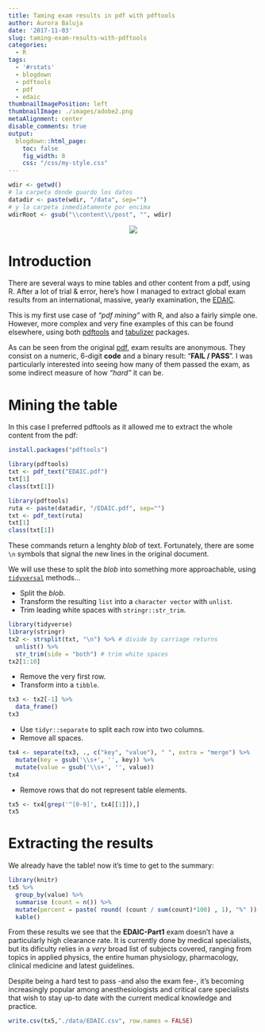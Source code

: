 ```yaml
---
title: Taming exam results in pdf with pdftools
author: Aurora Baluja
date: '2017-11-03'
slug: taming-exam-results-with-pdftools
categories:
  - R
tags:
  - '#rstats'
  - blogdown
  - pdftools
  - pdf
  - edaic
thumbnailImagePosition: left
thumbnailImage: ./images/adobe2.png
metaAlignment: center
disable_comments: true
output:
  blogdown::html_page:
    toc: false
    fig_width: 8
    css: "/css/my-style.css"
---
```


```r
wdir <- getwd() 
# la carpeta donde guardo los datos
datadir <- paste(wdir, "/data", sep="")
# y la carpeta inmediatamente por encima
wdirRoot <- gsub("\\content\\/post", "", wdir) 
```

<center>
![](/images/edaic.png)
</center> 

# Introduction &nbsp; <span class="fa fa-cogs"></span> 

There are several ways to mine tables and other content from a pdf, using R. After a lot of trial & error, here's how I managed to extract global exam results from an international, massive, yearly examination, the [EDAIC](https://www.esahq.org/education/edaic/exam-types/part-i-examination).  

This is my first use case of *"pdf mining"* with R, and also a fairly simple one.  However, more complex and very fine examples of this can be found elsewhere, using both [<span class="texttt">pdftools</span>](https://ropensci.org/blog/2016/03/01/pdftools-and-jeroen/) and [<span class="texttt">tabulizer</span>](https://github.com/ropensci/tabulizer) packages. 

As can be seen from the original [pdf](../../../content/post/data/EDAIC.pdf), exam results are anonymous. They consist on a numeric, 6-digit **code** and a binary result: "**FAIL / PASS**". I was particularly interested into seeing how many of them passed the exam, as some indirect measure of how *"hard"* it can be.   

# Mining the table &nbsp; <span class="fa fa-wrench"></span>

In this case I preferred <span class="texttt">pdftools</span> as it allowed me to extract the whole content from the pdf:  

```r
install.packages("pdftools")
```

```r
library(pdftools) 
txt <- pdf_text("EDAIC.pdf") 
txt[1] 
class(txt[1]) 
```

```r
library(pdftools)
ruta <- paste(datadir, "/EDAIC.pdf", sep="")
txt <- pdf_text(ruta)
txt[1] 
class(txt[1]) 
```

These commands return a lenghty *blob* of text. Fortunately, there are some `\n` symbols that signal the new lines in the original document.  

We will use these to split the *blob* into something more approachable, using [`tidyversal`](https://www.tidyverse.org/) methods...  

- Split the *blob*.  
- Transform the resulting `list` into a `character vector` with `unlist`.  
- Trim leading white spaces with `stringr::str_trim`.  

```r
library(tidyverse) 
library(stringr) 
tx2 <- strsplit(txt, "\n") %>% # divide by carriage returns
  unlist() %>% 
  str_trim(side = "both") # trim white spaces
tx2[1:10]
```

- Remove the very first row.  
- Transform into a `tibble`.  

```r
tx3 <- tx2[-1] %>% 
  data_frame() 
tx3
```

- Use `tidyr::separate` to split each row into two columns.  
- Remove all spaces.  

```r
tx4 <- separate(tx3, ., c("key", "value"), " ", extra = "merge") %>%  
  mutate(key = gsub('\\s+', '', key)) %>%
  mutate(value = gsub('\\s+', '', value)) 
tx4
```

- Remove rows that do not represent table elements.  

```r
tx5 <- tx4[grep('^[0-9]', tx4[[1]]),] 
tx5
```

# Extracting the results &nbsp; <span class="fa fa-star-o"></span>

We already have the table! now it's time to get to the summary: &nbsp; <span class="fa fa-thumbs-o-up"></span> &nbsp; <span class="fa fa-thumbs-o-down"></span>   

```r
library(knitr)
tx5 %>%
  group_by(value) %>%
  summarise (count = n()) %>%
  mutate(percent = paste( round( (count / sum(count)*100) , 1), "%" )) %>% 
  kable()
```

From these results we see that the **EDAIC-Part1** exam doesn't have a particularly high clearance rate.  It is currently done by medical specialists, but its dificulty relies in a *very* broad list of subjects covered, ranging from topics in applied physics, the entire human physiology, pharmacology, clinical medicine and latest guidelines.  

Despite being a hard test to pass -and also the exam fee-, it's becoming increasingly popular among anesthesiologists and critical care specialists that wish to stay up-to date with the current medical knowledge and practice.  


```r
write.csv(tx5,"./data/EDAIC.csv", row.names = FALSE)
```






